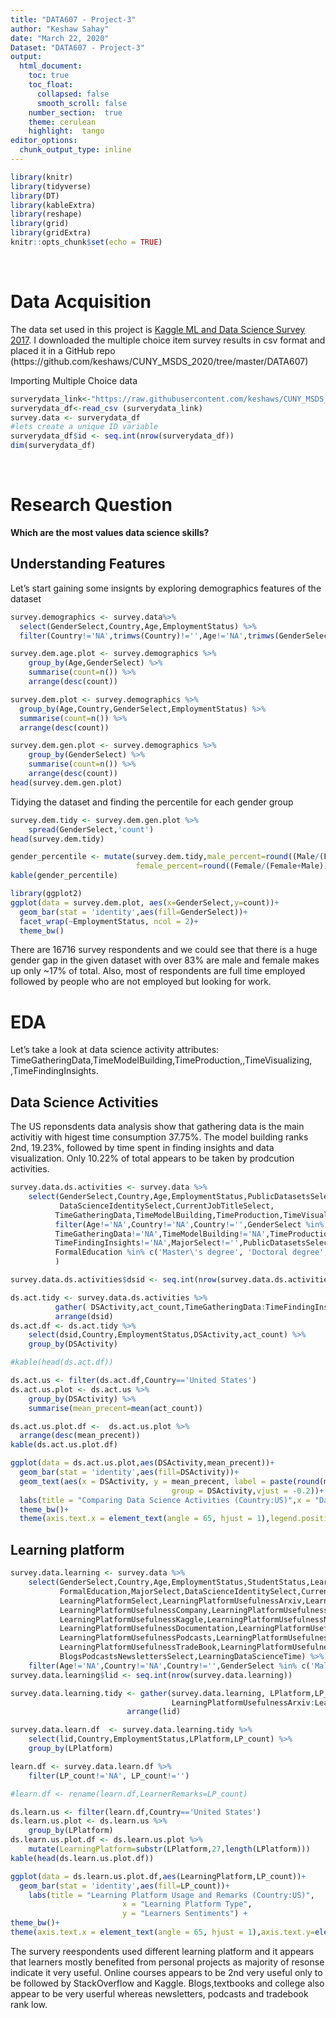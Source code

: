 ---
title: "DATA607 - Project-3"
author: "Keshaw Sahay"
date: "March 22, 2020"
Dataset: "DATA607 - Project-3"
output: 
  html_document:
    toc: true
    toc_float:
      collapsed: false
      smooth_scroll: false
    number_section:  true
    theme: cerulean
    highlight:  tango
editor_options: 
  chunk_output_type: inline
---


```{r setup, include=FALSE}
library(knitr)
library(tidyverse)
library(DT)
library(kableExtra)
library(reshape)
library(grid)
library(gridExtra)
knitr::opts_chunk$set(echo = TRUE)
```

<br>

# Data Acquisition

The data set used in this project is [Kaggle ML and Data Science Survey 2017](https://www.kaggle.com/kaggle/kaggle-survey-2017/feed). I downloaded the multiple choice item survey results in csv format and placed it in a GitHub repo (https://github.com/keshaws/CUNY_MSDS_2020/tree/master/DATA607)

Importing Multiple Choice data

```{r message=FALSE, warning=FALSE }
surverydata_link<-"https://raw.githubusercontent.com/keshaws/CUNY_MSDS_2020/master/DATA607/multipleChoiceResponses.csv"
surverydata_df<-read_csv (surverydata_link)
survey.data <- surverydata_df
#lets create a unique ID variable 
surverydata_df$id <- seq.int(nrow(surverydata_df))
dim(surverydata_df)
```


<br>

# Research Question

**Which are the most values data science skills?**


## Understanding Features 

Let's start gaining some insignts by exploring demographics features of the dataset


```{r warning=FALSE, cache=FALSE, message=FALSE}

survey.demographics <- survey.data%>%
  select(GenderSelect,Country,Age,EmploymentStatus) %>%
  filter(Country!='NA',trimws(Country)!='',Age!='NA',trimws(GenderSelect) %in% c('Male','Female'))

survey.dem.age.plot <- survey.demographics %>%
    group_by(Age,GenderSelect) %>%
    summarise(count=n()) %>%
    arrange(desc(count))

survey.dem.plot <- survey.demographics %>%
  group_by(Age,Country,GenderSelect,EmploymentStatus) %>%
  summarise(count=n()) %>%
  arrange(desc(count))

```

```{r}
survey.dem.gen.plot <- survey.demographics %>%
    group_by(GenderSelect) %>%
    summarise(count=n()) %>%
    arrange(desc(count))
head(survey.dem.gen.plot)
```

Tidying the dataset and finding the percentile for each gender group

```{r}
survey.dem.tidy <- survey.dem.gen.plot %>%
    spread(GenderSelect,'count')
head(survey.dem.tidy)
```


```{r}
gender_percentile <- mutate(survey.dem.tidy,male_percent=round((Male/(Female+Male)*100),2),
                            female_percent=round((Female/(Female+Male))*100,2))
kable(gender_percentile)
```


```{r fig01,  echo=FALSE,warning=FALSE,fig.height = 10, fig.width = 8}
library(ggplot2)
ggplot(data = survey.dem.plot, aes(x=GenderSelect,y=count))+
  geom_bar(stat = 'identity',aes(fill=GenderSelect))+
  facet_wrap(~EmploymentStatus, ncol = 2)+
  theme_bw()

``` 


There are 16716 survey respondents and we could see that there is a huge gender gap in the given dataset with over 83% are male and female makes up only ~17% of total. Also, most of respondents are full time employed followed by people who are not employed but looking for work. 


# EDA 

Let's take a look at data science activity attributes: TimeGatheringData,TimeModelBuilding,TimeProduction,,TimeVisualizing,
,TimeFindingInsights.

## Data Science Activities

The US reponsdents data analysis show that gathering data is the main activitiy with higest time consumption 37.75%. The model building ranks 2nd, 19.23%, followed by time spent in finding insights and data visualization. Only 10.22% of total appears to be taken by prodcution activities. 


```{r fig02, echo=FALSE,warning=FALSE, cache=FALSE, message=FALSE}

survey.data.ds.activities <- survey.data %>%
    select(GenderSelect,Country,Age,EmploymentStatus,PublicDatasetsSelect,FormalEducation,MajorSelect,
           DataScienceIdentitySelect,CurrentJobTitleSelect,
          TimeGatheringData,TimeModelBuilding,TimeProduction,TimeVisualizing,TimeFindingInsights) %>%
          filter(Age!='NA',Country!='NA',Country!='',GenderSelect %in% c('Male', 'Female'),
          TimeGatheringData!='NA',TimeModelBuilding!='NA',TimeProduction!='NA',TimeVisualizing!='NA',
          TimeFindingInsights!='NA',MajorSelect!='',PublicDatasetsSelect!='NA',
          FormalEducation %in% c('Master\'s degree', 'Doctoral degree', 'Bachelor\'s degree')
          )

survey.data.ds.activities$dsid <- seq.int(nrow(survey.data.ds.activities))

ds.act.tidy <- survey.data.ds.activities %>%
          gather( DSActivity,act_count,TimeGatheringData:TimeFindingInsights) %>%
          arrange(dsid)
ds.act.df <- ds.act.tidy %>%
    select(dsid,Country,EmploymentStatus,DSActivity,act_count) %>%
    group_by(DSActivity)

#kable(head(ds.act.df))

ds.act.us <- filter(ds.act.df,Country=='United States')
ds.act.us.plot <- ds.act.us %>%
    group_by(DSActivity) %>%
    summarise(mean_precent=mean(act_count))

ds.act.us.plot.df <-  ds.act.us.plot %>%   
  arrange(desc(mean_precent))
kable(ds.act.us.plot.df)
```


```{r fig03, fig.height = 5, fig.width = 7, fig.align = "center" , message= FALSE, echo=FALSE}
ggplot(data = ds.act.us.plot,aes(DSActivity,mean_precent))+
  geom_bar(stat = 'identity',aes(fill=DSActivity))+  
  geom_text(aes(x = DSActivity, y = mean_precent, label = paste(round(mean_precent,2),'%'),
                                    group = DSActivity,vjust = -0.2))+
  labs(title = "Comparing Data Science Activities (Country:US)",x = "Data Science Activities", y = "Time Spent in %") +
  theme_bw()+
  theme(axis.text.x = element_text(angle = 65, hjust = 1),legend.position = 'none')
```

## Learning platform 


```{r fig04, echo=FALSE,warning=FALSE, cache=FALSE, message=FALSE}
survey.data.learning <- survey.data %>%
    select(GenderSelect,Country,Age,EmploymentStatus,StudentStatus,LearningDataScience,CareerSwitcher,PublicDatasetsSelect,
           FormalEducation,MajorSelect,DataScienceIdentitySelect,CurrentJobTitleSelect,WorkChallengesSelect,
           LearningPlatformSelect,LearningPlatformUsefulnessArxiv,LearningPlatformUsefulnessBlogs,LearningPlatformUsefulnessCollege,
           LearningPlatformUsefulnessCompany,LearningPlatformUsefulnessConferences,LearningPlatformUsefulnessFriends,
           LearningPlatformUsefulnessKaggle,LearningPlatformUsefulnessNewsletters,LearningPlatformUsefulnessCommunities,
           LearningPlatformUsefulnessDocumentation,LearningPlatformUsefulnessCourses,LearningPlatformUsefulnessProjects,
           LearningPlatformUsefulnessPodcasts,LearningPlatformUsefulnessSO,LearningPlatformUsefulnessTextbook,
           LearningPlatformUsefulnessTradeBook,LearningPlatformUsefulnessTutoring,LearningPlatformUsefulnessYouTube,
           BlogsPodcastsNewslettersSelect,LearningDataScienceTime) %>%
    filter(Age!='NA',Country!='NA',Country!='',GenderSelect %in% c('Male', 'Female'))
survey.data.learning$lid <- seq.int(nrow(survey.data.learning))

survey.data.learning.tidy <- gather(survey.data.learning, LPlatform,LP_count,
                                    LearningPlatformUsefulnessArxiv:LearningPlatformUsefulnessYouTube) %>%
                          arrange(lid)

survey.data.learn.df  <- survey.data.learning.tidy %>%
    select(lid,Country,EmploymentStatus,LPlatform,LP_count) %>%
    group_by(LPlatform)

learn.df <- survey.data.learn.df %>%
    filter(LP_count!='NA', LP_count!='')

#learn.df <- rename(learn.df,LearnerRemarks=LP_count)

ds.learn.us <- filter(learn.df,Country=='United States')
ds.learn.us.plot <- ds.learn.us %>%
    group_by(LPlatform) 
ds.learn.us.plot.df <- ds.learn.us.plot %>%
    mutate(LearningPlatform=substr(LPlatform,27,length(LPlatform))) 
kable(head(ds.learn.us.plot.df))
```


```{r fig05, fig.height = 7, fig.width = 8 , fig.align = "center" , message= FALSE, echo=FALSE}
ggplot(data = ds.learn.us.plot.df,aes(LearningPlatform,LP_count))+
  geom_bar(stat = 'identity',aes(fill=LP_count))+  
    labs(title = "Learning Platform Usage and Remarks (Country:US)", 
                         x = "Learning Platform Type", 
                         y = "Learners Sentiments") +
theme_bw()+
theme(axis.text.x = element_text(angle = 65, hjust = 1),axis.text.y=element_blank(),axis.ticks.y=element_blank())
```

The survery reespondents used different learning platform and it appears that learners mostly benefited from personal projects as majority of resonse indicate it very useful. Online courses appears to be 2nd very useful only to be followed by StackOverflow and Kaggle. Blogs,textbooks and college also appear to be very userful whereas newsletters, podcasts and tradebook rank low. 